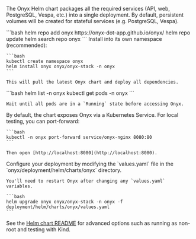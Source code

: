 The Onyx Helm chart packages all the required services (API, web, PostgreSQL, Vespa, etc.) into a single deployment.
By default, persistent volumes will be created for stateful services (e.g. PostgreSQL, Vespa).

<Steps>
  <Step title="Add the Onyx Helm repository">
    ```bash
    helm repo add onyx https://onyx-dot-app.github.io/onyx/
    helm repo update
    helm search repo onyx
    ```
  </Step>

  <Step title="Install Onyx">
    Install into its own namespace (recommended):

    ```bash
    kubectl create namespace onyx
    helm install onyx onyx/onyx-stack -n onyx
    ```

    This will pull the latest Onyx chart and deploy all dependencies.
  </Step>

  <Step title="Verify the installation">
    ```bash
    helm list -n onyx
    kubectl get pods -n onyx
    ```

    Wait until all pods are in a `Running` state before accessing Onyx.
  </Step>

  <Step title="Access Onyx">
    By default, the chart exposes Onyx via a Kubernetes Service. For local testing, you can port-forward:

    ```bash
    kubectl -n onyx port-forward service/onyx-nginx 8080:80
    ```

    Then open [http://localhost:8080](http://localhost:8080).
  </Step>

  <Step title="Configure Onyx">
    Configure your deployment by modifying the `values.yaml` file in the `onyx/deployment/helm/charts/onyx` directory.

    You'll need to restart Onyx after changing any `values.yaml` variables.

    ```bash
    helm upgrade onyx onyx/onyx-stack -n onyx -f deployment/helm/charts/onyx/values.yaml
    ```
  </Step>
</Steps>

See the [Helm chart README](https://github.com/onyx-dot-app/onyx/tree/main/charts/onyx)
for advanced options such as running as non-root and testing with Kind.
